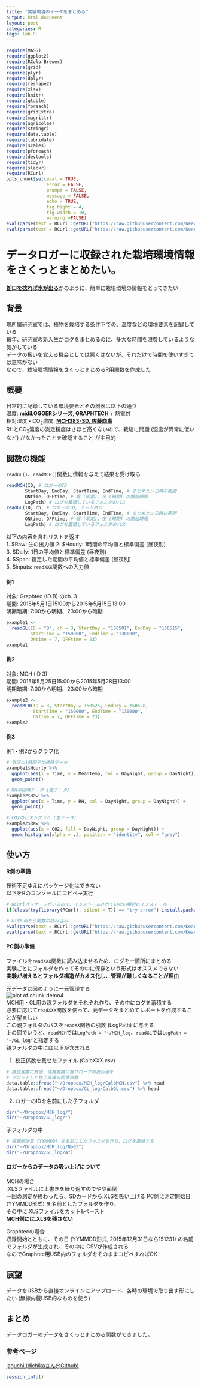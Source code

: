 ```yaml
---
title: "実験環境のデータをまとめる"
output: html_document
layout: post
categories: R
tags: lab R
---
```


```r
require(MASS)
require(ggplot2)
require(RColorBrewer) 
require(grid)
require(plyr)
require(dplyr)
require(reshape2)
require(xlsx)
require(knitr)
require(gtable)
require(foreach)
require(gridExtra)
require(magrittr)
require(agricolae)
require(stringr)
require(data.table)
require(lubridate)
require(scales)
require(pforeach)
require(devtools)
require(tidyr)
require(slackr)
require(RCurl)
opts_chunk$set(eval = TRUE,
               error = FALSE,
               prompt = FALSE,
               message = FALSE,
               echo = TRUE,
               fig.hight = 4,
               fig.width = 10,
               warning =FALSE)
eval(parse(text = RCurl::getURL("https://raw.githubusercontent.com/KeachMurakami/Sources/master/Graphtech.R", ssl.verifypeer = FALSE)))
eval(parse(text = RCurl::getURL("https://raw.githubusercontent.com/KeachMurakami/Sources/master/MCH.R", ssl.verifypeer = FALSE)))
```

# データロガーに収録された栽培環境情報をさくっとまとめたい。  

[**蛇口を捻れば水が出る**](https://github.com/dichika/jaguchi)かのように、簡単に栽培環境の情報をとってきたい  


## 背景  
現所属研究室では、植物を栽培する条件下での、温度などの環境要素を記録している  
毎年、研究室の新入生がログをまとめるのに、多大な時間を浪費しているような気がしている  
データの扱いを覚える機会としては悪くはないが、それだけで時間を使いすぎては意味がない    
なので、栽培環境情報をさくっとまとめるR用関数を作成した  

## 概要  
日常的に記録している環境要素とその測器は以下の通り  
温度: [**midiLOGGERシリーズ, GRAPHTECH**](http://www.graphtec.co.jp/site_instrument/instrument/gl220/) + 熱電対  
相対湿度・CO<sub>2</sub>濃度: [**MCH383-SD, 佐藤商事**](http://www.ureruzo.com/gas/CO2mch.htm)  
RHとCO<sub>2</sub>濃度の測定精度はさほど高くないので、栽培に問題 (湿度が異常に低いなど) がなかったことを確認すること が主目的  

## 関数の機能  
`readGL()`、`readMCH()`関数に情報を与えて結果を受け取る  
```r
readMCH(ID, # ロガーのID
       StartDay, EndDay, StartTime, EndTime, # まとめたい日時の範囲
       ONtime, OFFtime, # 昼 (明期)、夜 (暗期) の開始時間
       LogPath) # ログを蓄積しているフォルダのパス
readGL(ID, ch, # ロガーのID, チャンネル
       StartDay, EndDay, StartTime, EndTime, # まとめたい日時の範囲
       ONtime, OFFtime, # 昼 (明期)、夜 (暗期) の開始時間
       LogPath) # ログを蓄積しているフォルダのパス 
```

以下の内容を含むリストを返す  
1. $Raw: 生の出力値
2. $Hourly: 1時間の平均値と標準偏差 (昼夜別)  
3. $Daily: 1日の平均値と標準偏差 (昼夜別)  
4. $Span: 指定した期間の平均値と標準偏差 (昼夜別)  
5. $inputs: `readXXX`関数への入力値

#### 例1  
対象: Graphtec (ID B) のch. 3  
期間: 2015年5月1日15:00から2015年5月15日13:00  
明期暗期: 7:00から明期、23:00から暗期  
```r
example1 <-
  readGL(ID = "B", ch = 3, StartDay = "150501", EndDay = "150515",
         StartTime = "150000", EndTime = "130000",
         ONtime = 7, OFFtime = 23)
example1
```

#### 例2  
対象: MCH (ID 3)  
期間: 2015年5月25日15:00から2015年5月28日13:00  
明期暗期: 7:00から明期、23:00から暗期  
```r
example2 <-
  readMCH(ID = 3, StartDay = 150525, EndDay = 150528,
          StartTime = "150000", EndTime = "130000",
          ONtime = 7, OFFtime = 23)
example2
```

#### 例3  
例1・例2からグラフ化  
```r
# 気温の1時間平均経時データ  
example1$Hourly %>%  
  ggplot(aes(x = Time, y = MeanTemp, col = DayNight, group = DayNight)) +  
  geom_point()

# RHの経時データ (生データ)  
example2$Raw %>%  
  ggplot(aes(x = Time, y = RH, col = DayNight, group = DayNight)) +  
  geom_point()

# CO2のヒストグラム (生データ)  
example2$Raw %>%  
  ggplot(aes(x = CO2, fill = DayNight, group = DayNight)) +  
  geom_histogram(alpha = .3, position = "identity", col = "grey")
```

## 使い方  
#### R側の準備  
技術不足ゆえにパッケージ化はできない  
以下をRのコンソールにコピペ→実行  
```r
# RCurlパッケージがいるので、インストールされていない場合にインストール
if(class(try(library(RCurl), silent = T)) == "try-error") install.packages("RCurl")

# Githubから関数の読み込み
eval(parse(text = RCurl::getURL("https://raw.githubusercontent.com/KeachMurakami/Sources/master/Graphtech.R", ssl.verifypeer = FALSE)))
eval(parse(text = RCurl::getURL("https://raw.githubusercontent.com/KeachMurakami/Sources/master/MCH.R", ssl.verifypeer = FALSE)))
```

#### PC側の準備  
ファイルを`readXXX`関数に読み込ませるため、ログを一箇所にまとめる  
実験ごとにフォルダを作ってその中に保存という形式はオススメできない   
<b>実験が増えるとフォルダ構造がカオス化し、管理が難しくなることが理由</b>  

元データは図のように一元管理する  
![plot of chunk demo4](/figure/source/2016-01-31-log_environment/fig4.svg)  
MCH用・GL用の親フォルダをそれぞれ作り、その中にログを蓄積する  
必要に応じて`readXXX`関数を使って、元データをまとめてレポートを作成することが望ましい  
この親フォルダのパスを`readXX`関数の引数 (LogPath) に与える  
上の図でいうと、`readMCH`では`LogPath = "~/MCH_log`、`readGL`では`LogPath = "~/GL_log"`と指定する  
親フォルダの中には以下が含まれる  

1. 校正係数を載せたファイル (CalbXXX.csv)  
```r
# 独立変数に真値、従属変数に各プローブの表示値を
# プロットした校正直線の回帰係数
data.table::fread("~/Dropbox/MCH_log/CalbMCH.csv") %>% head
data.table::fread("~/Dropbox/GL_log/CalbGL.csv") %>% head
```

2. ロガーのIDを名前にした子フォルダ   
```r
dir("~/Dropbox/MCH_log/")
dir("~/Dropbox/GL_log/")
```

子フォルダの中  
```r
# 収録開始日 (YYMMDD) を名前にしたフォルダを作り、ログを蓄積する  
dir("~/Dropbox/MCH_log/No03")
dir("~/Dropbox/GL_log/A")
```

#### ロガーからのデータの吸い上げについて  
MCHの場合  
.XLSファイルに上書きを繰り返すのでやや面倒  
一回の測定が終わったら、SDカードから.XLSを吸い上げる 
PC側に測定開始日 (YYMMDD形式) を名前としたフォルダを作り、  
その中に.XLSファイルをカット&ペースト  
<b>MCH側には.XLSを残さない</b> 

Graphtecの場合  
収録開始とともに、その日 (YYMMDD形式, 2015年12月31日なら151231) の名前でフォルダが生成され、その中に.CSVが作成される  
なのでGraphtec用USB内のフォルダをそのままコピペすればOK  

## 展望  
データをUSBから直接オンラインにアップロード、各時の環境で取り出す形にしたい (無線内蔵USB的なものを使う)   

## まとめ  
データロガーのデータをさくっとまとめる関数ができました。  

### 参考ページ  
[jaguchi (dichikaさん@Github)](https://github.com/dichika/jaguchi)  
```r
session_info()
```